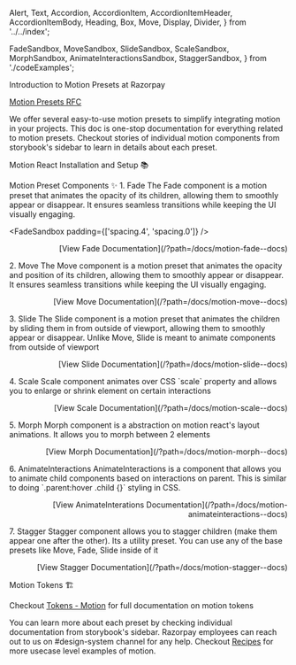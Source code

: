   Alert,
  Text,
  Accordion,
  AccordionItem,
  AccordionItemHeader,
  AccordionItemBody,
  Heading,
  Box,
  Move,
  Display,
  Divider,
} from '../../index';

  FadeSandbox,
  MoveSandbox,
  SlideSandbox,
  ScaleSandbox,
  MorphSandbox,
  AnimateInteractionsSandbox,
  StaggerSandbox,
} from './codeExamples';

<Meta title="Motion/Introduction to Motion" />

<Move>
  <Box>

<Display>Introduction to Motion Presets at Razorpay</Display>

[Motion Presets RFC](https://github.com/razorpay/blade/blob/master/rfcs/2024-08-21-motion-presets.md)

We offer several easy-to-use motion presets to simplify integrating motion in your projects. This doc is one-stop documentation for everything related to motion presets. Checkout stories of individual motion components from storybook's sidebar to learn in details about each preset.

<Showcase />

<Box marginTop="spacing.8" marginBottom="spacing.5">
  <Heading size="2xlarge">Motion React Installation and Setup 📚</Heading>
</Box>

<Alert
  title="Note"
  description="If you've followed Step 3 from our Installation Guide and already have Motion React setup, you can skip this-"
  isFullWidth
  isDismissible={false}
  marginBottom="spacing.5"
/>

<Accordion maxWidth="100%" variant="filled" marginBottom="spacing.8">
  <AccordionItem>
    <AccordionItemHeader title="Setting Up Motion React" />
    <AccordionItemBody>
      <MotionInstallation />
    </AccordionItemBody>
  </AccordionItem>
</Accordion>

<Box marginTop="spacing.11" marginBottom="spacing.8">
  <Heading size="2xlarge">Motion Preset Components ✨</Heading>
</Box>

<Box id="fade">
  <Heading size="large">1. Fade</Heading>
  <Text marginTop="spacing.1">
    The Fade component is a motion preset that animates the opacity of its children, allowing them to smoothly appear or disappear. It ensures seamless transitions while keeping the UI visually engaging.
  </Text>

  <FadeSandbox padding={['spacing.4', 'spacing.0']} />
  <p align="right">[View Fade Documentation](/?path=/docs/motion-fade--docs)</p>
</Box>

<Box id="move">
  <Heading size="large">2. Move</Heading>
  <Text marginTop="spacing.1">
    The Move component is a motion preset that animates the opacity and position of its children,
    allowing them to smoothly appear or disappear. It ensures seamless transitions while keeping the
    UI visually engaging.
  </Text>
  <MoveSandbox padding={['spacing.4', 'spacing.0']} />
  <p align="right">[View Move Documentation](/?path=/docs/motion-move--docs)</p>
</Box>

<Box id="move">
  <Heading size="large">3. Slide</Heading>
  <Text marginTop="spacing.1">
    The Slide component is a motion preset that animates the children by sliding them in from
    outside of viewport, allowing them to smoothly appear or disappear. Unlike Move, Slide is meant
    to animate components from outside of viewport
  </Text>
  <SlideSandbox padding={['spacing.4', 'spacing.0']} />
  <p align="right">[View Slide Documentation](/?path=/docs/motion-slide--docs)</p>
</Box>

<Box id="scale">
  <Heading size="large">4. Scale</Heading>
  <Text marginTop="spacing.1">
    Scale component animates over CSS `scale` property and allows you to enlarge or shrink element
    on certain interactions
  </Text>
  <ScaleSandbox padding={['spacing.4', 'spacing.0']} />
  <p align="right">[View Scale Documentation](/?path=/docs/motion-scale--docs)</p>
</Box>

<Box id="morph">
  <Heading size="large">5. Morph</Heading>
  <Text marginTop="spacing.1">
    Morph component is a abstraction on motion react's layout animations. It allows you to morph
    between 2 elements
  </Text>
  <MorphSandbox padding={['spacing.4', 'spacing.0']} />
  <p align="right">[View Morph Documentation](/?path=/docs/motion-morph--docs)</p>
</Box>

<Box id="animateinteractions">
  <Heading size="large">6. AnimateInteractions</Heading>
  <Text marginTop="spacing.1">
    AnimateInteractions is a component that allows you to animate child components based on
    interactions on parent. This is similar to doing `.parent:hover .child {}` styling in CSS.
  </Text>
  <AnimateInteractionsSandbox padding={['spacing.4', 'spacing.0']} />
  <p align="right">
    [View AnimateInterations Documentation](/?path=/docs/motion-animateinteractions--docs)
  </p>
</Box>

<Box id="stagger">
  <Heading size="large">7. Stagger</Heading>
  <Text marginTop="spacing.1">
    Stagger component allows you to stagger children (make them appear one after the other). Its a
    utility preset. You can use any of the base presets like Move, Fade, Slide inside of it
  </Text>
  <StaggerSandbox padding={['spacing.4', 'spacing.0']} />
  <p align="right">[View Stagger Documentation](/?path=/docs/motion-stagger--docs)</p>
</Box>

<Box marginTop="spacing.11" marginBottom="spacing.8">
  <Heading size="2xlarge">Motion Tokens 🏗️</Heading>
</Box>

<MotionTokensTable />

Checkout [Tokens - Motion](/?path=/docs/tokens-motion--docs) for full documentation on motion tokens

<Divider />

You can learn more about each preset by checking individual documentation from storybook's sidebar. Razorpay employees can reach out to us on #design-system channel for any help. Checkout [Recipes](/?path=/story/motion-recipes) for more usecase level examples of motion.

  </Box>
</Move>
